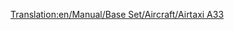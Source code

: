 [[Translation:en/Manual/Base Set/Aircraft/Airtaxi A33]]

{{en/Manual/Base Set/Aircraft/Aircraft|Name=Airtaxi A33
|Image=[[File:en/Manual/Base Set/Aircraft/AirbusA330.png|Airtaxi A33]]
|Cost=53.320 (106,640)
|Speed=947 kph (592 MPH)
|Annual=5.906 (11,812)
|Designed=1993
|Lifespan=24
|Capacity=220 passengers & 20 bags of mail
|Description=A standard jet plane. Larger airports preferred.
|Real-lifeWikilink=Airbus A330
|Real-life=Airbus A330
}}